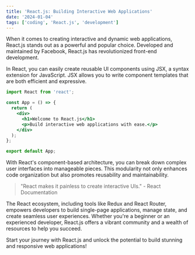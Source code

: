 ```yaml
---
title: 'React.js: Building Interactive Web Applications'
date: '2024-01-04'
tags: ['coding', 'React.js', 'development']
---
```


When it comes to creating interactive and dynamic web applications, React.js stands out as a powerful and popular choice. Developed and maintained by Facebook, React.js has revolutionized front-end development.

In React, you can easily create reusable UI components using JSX, a syntax extension for JavaScript. JSX allows you to write component templates that are both efficient and expressive.

```jsx
import React from 'react';

const App = () => {
  return (
    <div>
      <h1>Welcome to React.js</h1>
      <p>Build interactive web applications with ease.</p>
    </div>
  );
};

export default App;
```

With React's component-based architecture, you can break down complex user interfaces into manageable pieces. This modularity not only enhances code organization but also promotes reusability and maintainability.

> "React makes it painless to create interactive UIs." - React Documentation

The React ecosystem, including tools like Redux and React Router, empowers developers to build single-page applications, manage state, and create seamless user experiences. Whether you're a beginner or an experienced developer, React.js offers a vibrant community and a wealth of resources to help you succeed.

Start your journey with React.js and unlock the potential to build stunning and responsive web applications!